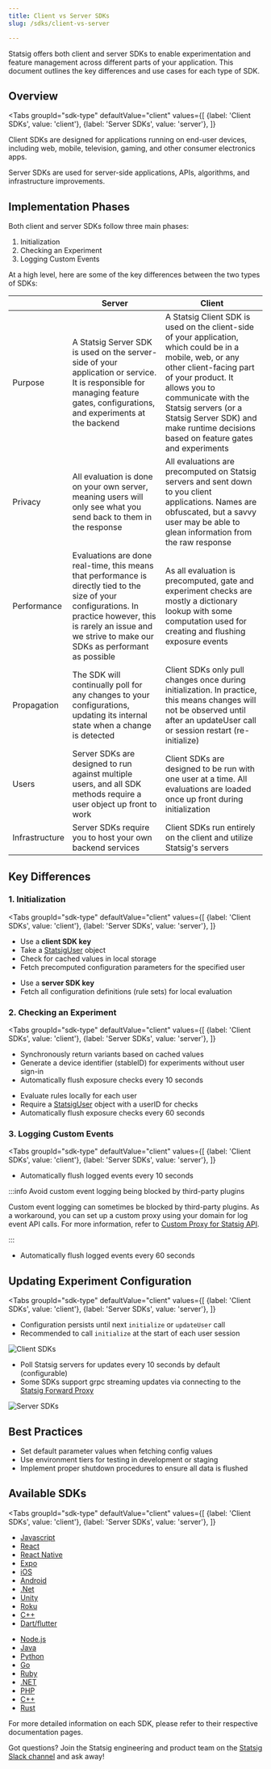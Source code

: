 ```yaml
---
title: Client vs Server SDKs
slug: /sdks/client-vs-server

---
```



Statsig offers both client and server SDKs to enable experimentation and feature management across different parts of your application. This document outlines the key differences and use cases for each type of SDK.

## Overview

<Tabs
  groupId="sdk-type"
  defaultValue="client"
  values={[
    {label: 'Client SDKs', value: 'client'},
    {label: 'Server SDKs', value: 'server'},
  ]}
>
<TabItem value="client">

Client SDKs are designed for applications running on end-user devices, including web, mobile, television, gaming, and other consumer electronics apps.

</TabItem>
<TabItem value="server">

Server SDKs are used for server-side applications, APIs, algorithms, and infrastructure improvements.

</TabItem>
</Tabs>

## Implementation Phases

Both client and server SDKs follow three main phases:

1. Initialization
2. Checking an Experiment
3. Logging Custom Events

At a high level, here are some of the key differences between the two types of SDKs:

||Server| Client |
|--|--|--|
|Purpose | A Statsig Server SDK is used on the server-side of your application or service. It is responsible for managing feature gates, configurations, and experiments at the backend| A Statsig Client SDK is used on the client-side of your application, which could be in a mobile, web, or any other client-facing part of your product. It allows you to communicate with the Statsig servers (or a Statsig Server SDK) and make runtime decisions based on feature gates and experiments|
|Privacy | All evaluation is done on your own server, meaning users will only see what you send back to them in the response|All evaluations are precomputed on Statsig servers and sent down to you client applications. Names are obfuscated, but a savvy user may be able to glean information from the raw response|
|Performance | Evaluations are done real-time, this means that performance is directly tied to the size of your configurations. In practice however, this is rarely an issue and we strive to make our SDKs as performant as possible|As all evaluation is precomputed, gate and experiment checks are mostly a dictionary lookup with some computation used for creating and flushing exposure events|
|Propagation | The SDK will continually poll for any changes to your configurations, updating its internal state when a change is detected| Client SDKs only pull changes once during initialization. In practice, this means changes will not be observed until after an updateUser call or session restart (re-initialize)|
|Users|Server SDKs are designed to run against multiple users, and all SDK methods require a user object up front to work|Client SDKs are designed to be run with one user at a time. All evaluations are loaded once up front during initialization|
|Infrastructure | Server SDKs require you to host your own backend services| Client SDKs run entirely on the client and utilize Statsig's servers|

## Key Differences

### 1. Initialization

<Tabs
  groupId="sdk-type"
  defaultValue="client"
  values={[
    {label: 'Client SDKs', value: 'client'},
    {label: 'Server SDKs', value: 'server'},
  ]}
>
<TabItem value="client">

- Use a **client SDK key**
- Take a [StatsigUser](/concepts/user) object
- Check for cached values in local storage
- Fetch precomputed configuration parameters for the specified user

</TabItem>
<TabItem value="server">

- Use a **server SDK key**
- Fetch all configuration definitions (rule sets) for local evaluation

</TabItem>
</Tabs>

### 2. Checking an Experiment

<Tabs
  groupId="sdk-type"
  defaultValue="client"
  values={[
    {label: 'Client SDKs', value: 'client'},
    {label: 'Server SDKs', value: 'server'},
  ]}
>
<TabItem value="client">

- Synchronously return variants based on cached values
- Generate a device identifier (stableID) for experiments without user sign-in
- Automatically flush exposure checks every 10 seconds

</TabItem>
<TabItem value="server">

- Evaluate rules locally for each user
- Require a [StatsigUser](/concepts/user) object with a userID for checks
- Automatically flush exposure checks every 60 seconds

</TabItem>
</Tabs>

### 3. Logging Custom Events

<Tabs
  groupId="sdk-type"
  defaultValue="client"
  values={[
    {label: 'Client SDKs', value: 'client'},
    {label: 'Server SDKs', value: 'server'},
  ]}
>
<TabItem value="client">

- Automatically flush logged events every 10 seconds

:::info Avoid custom event logging being blocked by third-party plugins

Custom event logging can sometimes be blocked by third-party plugins. As a workaround, you can set up a custom proxy using your domain for log event API calls. For more information, refer to [Custom Proxy for Statsig API](../custom_proxy).

:::

</TabItem>
<TabItem value="server">

- Automatically flush logged events every 60 seconds

</TabItem>
</Tabs>

## Updating Experiment Configuration

<Tabs
  groupId="sdk-type"
  defaultValue="client"
  values={[
    {label: 'Client SDKs', value: 'client'},
    {label: 'Server SDKs', value: 'server'},
  ]}
>
<TabItem value="client">

- Configuration persists until next `initialize` or `updateUser` call
- Recommended to call `initialize` at the start of each user session

![Client SDKs](https://user-images.githubusercontent.com/1315028/169555378-a1ba4c22-1d13-46c5-956e-ba87abe9b549.png)

</TabItem>
<TabItem value="server">

- Poll Statsig servers for updates every 10 seconds by default (configurable)
- Some SDKs support grpc streaming updates via connecting to the [Statsig Forward Proxy](/server/concepts/forward_proxy)

![Server SDKs](https://user-images.githubusercontent.com/1315028/169563936-121cb75e-37e5-491f-8bb1-2d853c2e04b8.png)

</TabItem>
</Tabs>

## Best Practices

- Set default parameter values when fetching config values
- Use environment tiers for testing in development or staging
- Implement proper shutdown procedures to ensure all data is flushed

## Available SDKs

<Tabs
  groupId="sdk-type"
  defaultValue="client"
  values={[
    {label: 'Client SDKs', value: 'client'},
    {label: 'Server SDKs', value: 'server'},
  ]}
>
<TabItem value="client">

- [Javascript](/client/javascript-sdk)
- [React](/client/javascript-sdk/react)
- [React Native](/client/javascript-sdk/react-native)
- [Expo](/client/javascript-sdk/expo)
- [iOS](/client/iosClientSDK)
- [Android](/client/androidClientSDK)
- [.Net](/client/dotnetSDK)
- [Unity](/client/unitySDK)
- [Roku](/client/rokuSDK)
- [C++](/client/cpp-client-sdk)
- [Dart/flutter](/client/dartSDK)

</TabItem>
<TabItem value="server">

- [Node.js](/server/nodejsServerSDK)
- [Java](/server/javaSdk)
- [Python](/server/pythonSDK)
- [Go](/server/golangSDK)
- [Ruby](/server/rubySDK)
- [.NET](/server/dotnetSDK)
- [PHP](/server/phpSDK)
- [C++](/server/cppSDK)
- [Rust](/server/rustSDK)

</TabItem>
</Tabs>

For more detailed information on each SDK, please refer to their respective documentation pages.

Got questions? Join the Statsig engineering and product team on the [Statsig Slack channel](https://statsig.com/slack) and ask away!
